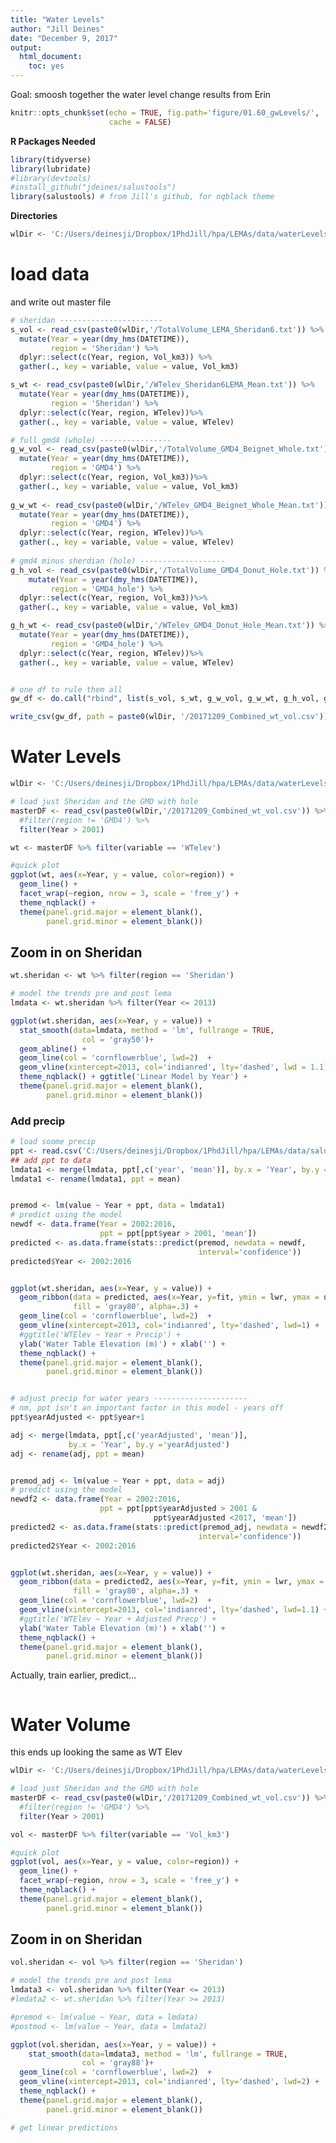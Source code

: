 ```yaml
---
title: "Water Levels"
author: "Jill Deines"
date: "December 9, 2017"
output: 
  html_document:
    toc: yes
---
```


Goal: smoosh together the water level change results from Erin

```r
knitr::opts_chunk$set(echo = TRUE, fig.path='figure/01.60_gwLevels/',
                      cache = FALSE)
```

**R Packages Needed**

```r
library(tidyverse)
library(lubridate)
#library(devtools)
#install_github("jdeines/salustools")
library(salustools) # from Jill's github, for nqblack theme
```

**Directories**

```r
wlDir <- 'C:/Users/deinesji/Dropbox/1PhdJill/hpa/LEMAs/data/waterLevels_Haacker'
```

# load data
and write out master file

```r
# sheridan -----------------------
s_vol <- read_csv(paste0(wlDir,'/TotalVolume_LEMA_Sheridan6.txt')) %>%
  mutate(Year = year(dmy_hms(DATETIME)),
         region = 'Sheridan') %>%
  dplyr::select(c(Year, region, Vol_km3)) %>%
  gather(., key = variable, value = value, Vol_km3)

s_wt <- read_csv(paste0(wlDir,'/WTelev_Sheridan6LEMA_Mean.txt')) %>%
  mutate(Year = year(dmy_hms(DATETIME)),
         region = 'Sheridan') %>%
  dplyr::select(c(Year, region, WTelev))%>%
  gather(., key = variable, value = value, WTelev)

# full gmd4 (whole) ----------------
g_w_vol <- read_csv(paste0(wlDir,'/TotalVolume_GMD4_Beignet_Whole.txt')) %>%
  mutate(Year = year(dmy_hms(DATETIME)),
         region = 'GMD4') %>%
  dplyr::select(c(Year, region, Vol_km3))%>%
  gather(., key = variable, value = value, Vol_km3)
  
g_w_wt <- read_csv(paste0(wlDir,'/WTelev_GMD4_Beignet_Whole_Mean.txt'))%>%
  mutate(Year = year(dmy_hms(DATETIME)),
         region = 'GMD4') %>%
  dplyr::select(c(Year, region, WTelev))%>%
  gather(., key = variable, value = value, WTelev)
  
# gmd4 minus sherdian (hole) -------------------
g_h_vol <- read_csv(paste0(wlDir,'/TotalVolume_GMD4_Donut_Hole.txt')) %>%
    mutate(Year = year(dmy_hms(DATETIME)),
         region = 'GMD4_hole') %>%
  dplyr::select(c(Year, region, Vol_km3))%>%
  gather(., key = variable, value = value, Vol_km3)

g_h_wt <- read_csv(paste0(wlDir,'/WTelev_GMD4_Donut_Hole_Mean.txt')) %>%
  mutate(Year = year(dmy_hms(DATETIME)),
         region = 'GMD4_hole') %>%
  dplyr::select(c(Year, region, WTelev))%>%
  gather(., key = variable, value = value, WTelev)


# one df to rule them all
gw_df <- do.call("rbind", list(s_vol, s_wt, g_w_vol, g_w_wt, g_h_vol, g_h_wt))

write_csv(gw_df, path = paste0(wlDir, '/20171209_Combined_wt_vol.csv'))
```

# Water Levels

```r
wlDir <- 'C:/Users/deinesji/Dropbox/1PhdJill/hpa/LEMAs/data/waterLevels_Haacker'

# load just Sheridan and the GMD with hole
masterDF <- read_csv(paste0(wlDir,'/20171209_Combined_wt_vol.csv')) %>%
  #filter(region != 'GMD4') %>%
  filter(Year > 2001) 

wt <- masterDF %>% filter(variable == 'WTelev')

#quick plot
ggplot(wt, aes(x=Year, y = value, color=region)) +
  geom_line() +
  facet_wrap(~region, nrow = 3, scale = 'free_y') +
  theme_nqblack() +
  theme(panel.grid.major = element_blank(), 
        panel.grid.minor = element_blank())
```

## Zoom in on Sheridan

```r


wt.sheridan <- wt %>% filter(region == 'Sheridan')

# model the trends pre and post lema
lmdata <- wt.sheridan %>% filter(Year <= 2013)

ggplot(wt.sheridan, aes(x=Year, y = value)) +
  stat_smooth(data=lmdata, method = 'lm', fullrange = TRUE,
                col = 'gray50')+
  geom_abline() + 
  geom_line(col = 'cornflowerblue', lwd=2)  +
  geom_vline(xintercept=2013, col='indianred', lty='dashed', lwd = 1.1) +
  theme_nqblack() + ggtitle('Linear Model by Year') +
  theme(panel.grid.major = element_blank(), 
        panel.grid.minor = element_blank())

```

### Add precip

```r
# load soome precip
ppt <- read.csv('C:/Users/deinesji/Dropbox/1PhdJill/hpa/LEMAs/data/salus/weather/weatherCheckSheridan/Sheridan5_gridmet_meanPrecip_1000_from1990.csv')
## add ppt to data
lmdata1 <- merge(lmdata, ppt[,c('year', 'mean')], by.x = 'Year', by.y ='year')
lmdata1 <- rename(lmdata1, ppt = mean)


premod <- lm(value ~ Year + ppt, data = lmdata1)
# predict using the model
newdf <- data.frame(Year = 2002:2016,
                    ppt = ppt[ppt$year > 2001, 'mean'])
predicted <- as.data.frame(stats::predict(premod, newdata = newdf,
                                          interval='confidence'))
predicted$Year <- 2002:2016


ggplot(wt.sheridan, aes(x=Year, y = value)) +
  geom_ribbon(data = predicted, aes(x=Year, y=fit, ymin = lwr, ymax = upr),
              fill = 'gray80', alpha=.3) +
  geom_line(col = 'cornflowerblue', lwd=2)  +
  geom_vline(xintercept=2013, col='indianred', lty='dashed', lwd=1) +
  #ggtitle('WTElev ~ Year + Precip') +  
  ylab('Water Table Elevation (m)') + xlab('') +
  theme_nqblack() +
  theme(panel.grid.major = element_blank(), 
        panel.grid.minor = element_blank())



```

```r


# adjust precip for water years ---------------------
# nm, ppt isn't an important factor in this model - years off
ppt$yearAdjusted <- ppt$year+1

adj <- merge(lmdata, ppt[,c('yearAdjusted', 'mean')],
             by.x = 'Year', by.y ='yearAdjusted')
adj <- rename(adj, ppt = mean)


premod_adj <- lm(value ~ Year + ppt, data = adj)
# predict using the model
newdf2 <- data.frame(Year = 2002:2016,
                    ppt = ppt[ppt$yearAdjusted > 2001 &
                                ppt$yearAdjusted <2017, 'mean'])
predicted2 <- as.data.frame(stats::predict(premod_adj, newdata = newdf2,
                                          interval='confidence'))
predicted2$Year <- 2002:2016


ggplot(wt.sheridan, aes(x=Year, y = value)) +
  geom_ribbon(data = predicted2, aes(x=Year, y=fit, ymin = lwr, ymax = upr),
              fill = 'gray80', alpha=.3) +
  geom_line(col = 'cornflowerblue', lwd=2)  +
  geom_vline(xintercept=2013, col='indianred', lty='dashed', lwd=1.1) +
  #ggtitle('WTElev ~ Year + Adjusted Precp') +
  ylab('Water Table Elevation (m)') + xlab('') +
  theme_nqblack() +
  theme(panel.grid.major = element_blank(),
        panel.grid.minor = element_blank())
```

Actually, train earlier, predict...

```r

```

# Water Volume
this ends up looking the same as WT Elev

```r
wlDir <- 'C:/Users/deinesji/Dropbox/1PhdJill/hpa/LEMAs/data/waterLevels_Haacker'

# load just Sheridan and the GMD with hole
masterDF <- read_csv(paste0(wlDir,'/20171209_Combined_wt_vol.csv')) %>%
  #filter(region != 'GMD4') %>%
  filter(Year > 2001) 

vol <- masterDF %>% filter(variable == 'Vol_km3')

#quick plot
ggplot(vol, aes(x=Year, y = value, color=region)) +
  geom_line() +
  facet_wrap(~region, nrow = 3, scale = 'free_y') +
  theme_nqblack() +
  theme(panel.grid.major = element_blank(), 
        panel.grid.minor = element_blank())
```

## Zoom in on Sheridan

```r
vol.sheridan <- vol %>% filter(region == 'Sheridan')

# model the trends pre and post lema
lmdata3 <- vol.sheridan %>% filter(Year <= 2013)
#lmdata2 <- wt.sheridan %>% filter(Year >= 2013)

#premod <- lm(value ~ Year, data = lmdata)
#postmod <- lm(value ~ Year, data = lmdata2)

ggplot(vol.sheridan, aes(x=Year, y = value)) +
    stat_smooth(data=lmdata3, method = 'lm', fullrange = TRUE,
                col = 'gray88')+
  geom_line(col = 'cornflowerblue', lwd=2)  +
  geom_vline(xintercept=2013, col='indianred', lty='dashed', lwd=2) +
  theme_nqblack() +
  theme(panel.grid.major = element_blank(), 
        panel.grid.minor = element_blank())

# get linear predictions

```
